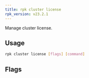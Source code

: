 ```yaml
---
title: rpk cluster license
rpk_version: v23.2.1
---
```


<head>
  <meta name="title" content="rpk cluster license | Redpanda Docs" />
  <meta name="description" content="rpk cluster license" />
  <link rel="canonical" href="https://docs.redpanda.com/docs/reference/rpk/rpk-cluster/rpk-cluster-license/" />
</head>

Manage cluster license.

## Usage

```bash
rpk cluster license [flags] [command]
```

## Flags

<!--
[cols=",,",]
|===
|*Value* |*Type* |*Description*

|-h, --help |- |Help for license.

|--config |string |Redpanda or rpk config file; default search paths are
~/.config/rpk/rpk.yaml, $PWD, and /etc/redpanda/`redpanda.yaml`.

|-X, --config-opt |stringArray |Override rpk configuration settings; '-X
help' for detail or '-X list' for terser detail.

|--profile |string |rpk profile to use.

|-v, --verbose |- |Enable verbose logging.
|===

-->
